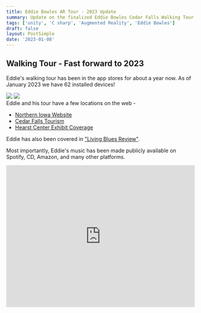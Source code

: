 ```yaml
---
title: Eddie Bowles AR Tour - 2023 Update
summary: Update on the finalized Eddie Bowles Cedar Falls Walking Tour
tags: ['unity', 'C sharp', 'Augmented Reality', 'Eddie Bowles']
draft: false
layout: PostSimple
date: '2023-01-08'
---
```


## Walking Tour - Fast forward to 2023
Eddie's walking tour has been in the app stores for about a year now. As of January 2023 we have 62 installed devices!

<div className={"flex flex-col md:flex-row md:space-x-6"}>
    <img src={'/static/images/eddie-bowles/eddie-splash.png'} width={'300px'}/>
    <img src={'/static/images/eddie-bowles/updated-final-waypoint.png'} width={'300px'}/>
</div>
Eddie and his tour have a few locations on the web -

* [Northern Iowa Website](https://eddiebowles.uni.edu/historical-tour)
* [Cedar Falls Tourism](https://www.cedarfallstourism.org/blog/things-to-do/eddie-bowles-historical-walkingbiking-tour.aspx)
* [Hearst Center Exhibit Coverage](https://wcfcourier.com/news/local/blues-guitarist-eddie-bowles-celebrated-in-uni-student-organized-hearst-center-exhibit/article_d1e5bb35-c51a-5b44-b4cd-c3f865c0af8a.html)

Eddie has also been covered in ["Living Blues Review"](/static/images/eddie-bowles/living-blues-review.pdf).

Most importantly, Eddie's music has been made publicly available on Spotify, CD, Amazon, and many other platforms.

<iframe style={{borderRadius: '12px'}} src="https://open.spotify.com/embed/artist/3ce0IXenHMgmFHzRcBSXAK?utm_source=generator" width="100%" height="380" frameBorder="0" allowFullScreen="" allow="autoplay; clipboard-write; encrypted-media; fullscreen; picture-in-picture" loading="lazy"/>


## Walking Tour Ideas

I've considered spinning this idea out into a SaaS product. I think it'd be a fun product to create your own walking tours!

Consider -
* A unique anniversary present for your significant other. Choose locations in your town that are relevant to your relationship and make it a fun challenge with a surprise at the end! Even better, a scavenger hunt with puzzles to unlock the next waypoint.

* A celebration of life. For folks coming in from out of town, it would add more meaning to the event if you didn't know the person very well. And something to bond over with the other attendees.

* Tourism. A draw and reason to visit a location. For example, a driving tour around Hawaii's Big Island or a tour around food & drink establishments in Wisconsin's Door County.